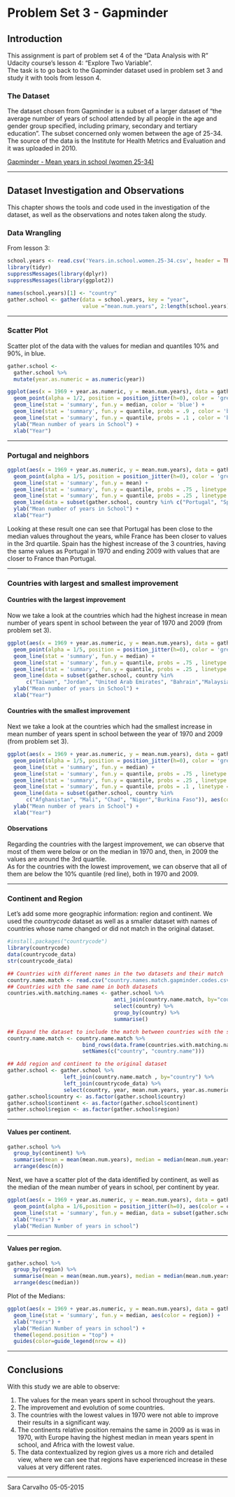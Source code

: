 Problem Set 3 - Gapminder
========================================================

## Introduction

This assignment is part of problem set 4 of the "Data Analysis with R" Udacity course's lesson 4: "Explore Two Variable".  
The task is to go back to the Gapminder dataset used in problem set 3 and study it with tools from lesson 4.

### The Dataset

The dataset chosen from Gapminder is a subset of a larger dataset of "the average number of years of school attended by all people in the age and gender group specified, including primary, secondary and tertiary education". The subset concerned only women between the age of 25-34. The source of the data is the Institute for Health Metrics and Evaluation and it was uploaded in 2010.

[Gapminder - Mean years in school (women 25-34)](https://spreadsheets.google.com/spreadsheet/pub?key=0ArfEDsV3bBwCdC1MYzAtY2xPQ2xOR1lMeGhYSWlpR0E&gid=0)

***

## Dataset Investigation and Observations
This chapter shows the tools and code used in the investigation of the dataset, as well as the observations and notes taken along the study.

### Data Wrangling 
From lesson 3:

```r
school.years <- read.csv('Years.in.school.women.25-34.csv', header = TRUE, check.names = FALSE)
library(tidyr)
suppressMessages(library(dplyr))
suppressMessages(library(ggplot2))

names(school.years)[1] <- "country"
gather.school <- gather(data = school.years, key = "year", 
                        value ="mean.num.years", 2:length(school.years))
```

***

### Scatter Plot
Scatter plot of the data with the values for median and quantiles 10% and 90%, in blue.
```r
gather.school <- 
  gather.school %>%
  mutate(year.as.numeric = as.numeric(year))

ggplot(aes(x = 1969 + year.as.numeric, y = mean.num.years), data = gather.school) +
  geom_point(alpha = 1/2, position = position_jitter(h=0), color = 'grey') +
  geom_line(stat = 'summary', fun.y = median, color = 'blue') +
  geom_line(stat = 'summary', fun.y = quantile, probs = .9 , color = 'blue', linetype = 2) +
  geom_line(stat = 'summary', fun.y = quantile, probs = .1 , color = 'blue', linetype = 2) +
  ylab("Mean number of years in School") +
  xlab("Year")
```

***

### Portugal and neighbors 
```r
ggplot(aes(x = 1969 + year.as.numeric, y = mean.num.years), data = gather.school) +
  geom_point(alpha = 1/5, position = position_jitter(h=0), color = 'grey') +
  geom_line(stat = 'summary', fun.y = mean) +
  geom_line(stat = 'summary', fun.y = quantile, probs = .75 , linetype = 2) +
  geom_line(stat = 'summary', fun.y = quantile, probs = .25 , linetype = 2) +
  geom_line(data = subset(gather.school, country %in% c("Portugal", "Spain", "France")), aes(color = country)) +
  ylab("Mean number of years in School") +
  xlab("Year")
```

Looking at these result one can see that Portugal has been close to the median values throughout the years, while France has been closer to values in the 3rd quartile. Spain has the highest increase of the 3 countries, having the same values as Portugal in 1970 and ending 2009 with values that are closer to France than Portugal.

***

### Countries with largest and smallest improvement

#### Countries with the largest improvement
Now we take a look at the countries which had the highest increase in mean number of years spent in school between the year of 1970 and 2009 (from problem set 3).
```r
ggplot(aes(x = 1969 + year.as.numeric, y = mean.num.years), data = gather.school) +
  geom_point(alpha = 1/5, position = position_jitter(h=0), color = 'grey') +
  geom_line(stat = 'summary', fun.y = median) +
  geom_line(stat = 'summary', fun.y = quantile, probs = .75 , linetype = 2) +
  geom_line(stat = 'summary', fun.y = quantile, probs = .25 , linetype = 2) +
  geom_line(data = subset(gather.school, country %in% 
      c("Taiwan", "Jordan", "United Arab Emirates", "Bahrain","Malaysia")), aes(color = country)) +
  ylab("Mean number of years in School") +
  xlab("Year")
```

#### Countries with the smallest improvement
Next we take a look at the countries which had the smallest increase in mean number of years spent in school between the year of 1970 and 2009 (from problem set 3).
```r
ggplot(aes(x = 1969 + year.as.numeric, y = mean.num.years), data = gather.school) +
  geom_point(alpha = 1/5, position = position_jitter(h=0), color = 'grey') +
  geom_line(stat = 'summary', fun.y = median) +
  geom_line(stat = 'summary', fun.y = quantile, probs = .75 , linetype = 2) +
  geom_line(stat = 'summary', fun.y = quantile, probs = .25 , linetype = 2) +
  geom_line(stat = 'summary', fun.y = quantile, probs = .1 , linetype = 2, color = 'red') +
  geom_line(data = subset(gather.school, country %in% 
      c("Afghanistan", "Mali", "Chad", "Niger","Burkina Faso")), aes(color = country)) +
  ylab("Mean number of years in School") +
  xlab("Year")
```

#### Observations
Regarding the countries with the largest improvement, we can observe that most of them were below or on the median in 1970 and, then, in 2009 the values are around the 3rd quartile.  
As for the countries with the lowest improvement, we can observe that all of them are below the 10% quantile (red line), both in 1970 and 2009.

***

### Continent and Region 
Let's add some more geographic information: region and continent. We used the _countrycode_ dataset as well as a smaller dataset with names of countries whose name changed or did not match in the original dataset.
```r
#install.packages("countrycode")
library(countrycode)
data(countrycode_data)
str(countrycode_data)

## Countries with different names in the two datasets and their match
country.name.match <- read.csv("country.names.match.gapminder.codes.csv")
## Countries with the same name in both datasets
countries.with.matching.names <- gather.school %>% 
                                  anti_join(country.name.match, by="country") %>% 
                                  select(country) %>% 
                                  group_by(country) %>% 
                                  summarise()

## Expand the dataset to include the match between countries with the same name
country.name.match <- country.name.match %>% 
                        bind_rows(data.frame(countries.with.matching.names, countries.with.matching.names) %>% 
                        setNames(c("country", "country.name")))

## Add region and continent to the original dataset
gather.school <- gather.school %>% 
                  left_join(country.name.match , by="country") %>% 
                  left_join(countrycode_data) %>% 
                  select(country, year, mean.num.years, year.as.numeric, continent,region)
gather.school$country <- as.factor(gather.school$country)
gather.school$continent <- as.factor(gather.school$continent)
gather.school$region <- as.factor(gather.school$region)
```

***

#### Values per continent.
```r
gather.school %>%
  group_by(continent) %>%
  summarise(mean = mean(mean.num.years), median = median(mean.num.years), n = n()) %>%
  arrange(desc(n))
```

Next, we have a scatter plot of the data identified by continent, as well as the median of the mean number of years in school, per continent by year.

```r
ggplot(aes(x = 1969 + year.as.numeric, y = mean.num.years), data = gather.school) +
  geom_point(alpha = 1/6,position = position_jitter(h=0), aes(color = continent)) +
  geom_line(stat = 'summary', fun.y = median, data = subset(gather.school %>% group_by(continent)), aes(color = continent))+
  xlab("Years") +
  ylab("Median Number of years in school")
```

***

#### Values per region.
```r
gather.school %>%
  group_by(region) %>%
  summarise(mean = mean(mean.num.years), median = median(mean.num.years), n = n()) %>%
  arrange(desc(median)) 
```

Plot of the Medians:
```r
ggplot(aes(x = 1969 + year.as.numeric, y = mean.num.years), data = gather.school) +
  geom_line(stat = 'summary', fun.y = median, aes(color = region)) +
  xlab("Years") +
  ylab("Median Number of years in school") +
  theme(legend.position = "top") + 
  guides(color=guide_legend(nrow = 4))
```

***

## Conclusions
With this study we are able to observe:

1. The values for the mean years spent in school throughout the years.
2. The improvement and evolution of some countries.
3. The countries with the lowest values in 1970 were not able to improve their results in a significant way.
4. The continents relative position remains the same in 2009 as is was in 1970, with Europe having the highest median in mean years spent in school, and Africa with the lowest value.
5. The data contextualized by region gives us a more rich and detailed view, where we can see that regions have experienced increase in these values at very different rates.

***
Sara Carvalho 05-05-2015